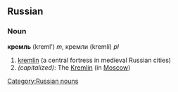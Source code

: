 ==Russian==
[[Category:Russian nouns]]
===Noun===
'''кремль''' (kreml’) ''m'', кремли (kremlí) ''pl''

# [[kremlin]] (a central fortress in medieval Russian cities)
#''(capitalized)'': The [[Kremlin]] (in [[Moscow]])